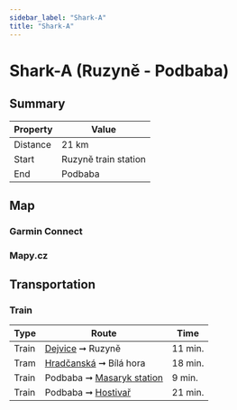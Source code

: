 ```yaml
---
sidebar_label: "Shark-A"
title: "Shark-A"
---
```


# Shark-A (Ruzyně - Podbaba)

## Summary

| Property | Value |
| --- | --- |
| Distance | 21 km |
| Start | Ruzyně train station |
| End | Podbaba |

## Map

### Garmin Connect

<GarminEmbeddedCourse id="211895409"></GarminEmbeddedCourse>

### Mapy.cz

<MapyCzEmbeddedPath id="bepopeseno"></MapyCzEmbeddedPath>

## Transportation

### Train

| Type | Route | Time |
| --- | --- | --- |
| Train | [Dejvice](https://www.seznam.cz/jizdnirady/pubt%3A15212556%3A9gyTwxX.mu-%3Epubt%3A15212575%3A9gkHyxXw0p?o=528&t=0 "See timetable" ) ➞ Ruzyně | 11 min. |
| Tram | [Hradčanská](https://www.seznam.cz/jizdnirady/pubt%3A15693725%3A9gzNPxX.uq-%3Epubt%3A15307560%3A9gmYIxXt.U?o=544&t=0 "See timetable" ) ➞ Bílá hora | 18 min. |
| Train | Podbaba ➞ [Masaryk station](https://www.seznam.cz/jizdnirady/pubt%3A15697242%3A9gx3LxY2VH-%3Epubt%3A15212549%3A9hC5MxXxXb?o=528&t=0 "See timetable") | 9 min. |
| Train | Podbaba ➞ [Hostivař](https://www.seznam.cz/jizdnirady/pubt%3A15697242%3A9gx3LxY2VH-%3Epubt%3A15212564%3A9hSeoxXnZd?o=528&t=0 "See timetable")  | 21 min. |
